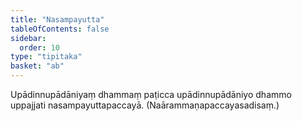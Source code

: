 ```yaml
---
title: "Nasampayutta"
tableOfContents: false
sidebar:
  order: 10
type: "tipitaka"
basket: "ab"
---
```



<DynamicBreadcrumb />

<Division number="23">

<Paragraph number="2505">
Upādinnupādāniyaṃ dhammaṃ paṭicca upādinnupādāniyo dhammo uppajjati nasampayuttapaccayā. (Naārammaṇapaccayasadisaṃ.)
</Paragraph>
</Division>